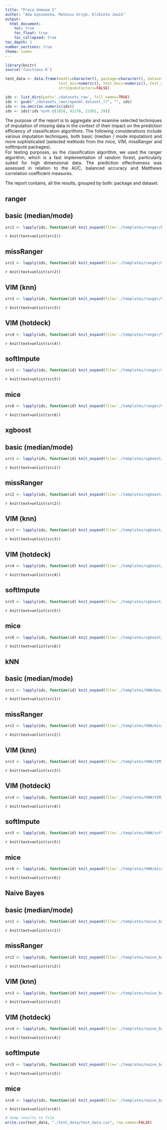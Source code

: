 ```yaml
---
title: "Praca domowa 2"
author: "Ada Gąssowska, Mateusz Grzyb, Elżbieta Jowik"
output: 
  html_document:
    toc: true
    toc_float: true
    toc_collapsed: true
toc_depth: 3
number_sections: true
theme: lumen
---
```


```r
library(knitr)
source('functions.R')

test_data <- data.frame(model=character(), package=character(), dataset=character(),
                        test_auc=numeric(), test_bacc=numeric(), test_mcc=numeric(),
                        stringsAsFactors=FALSE)

ids <- list.dirs(path='./datasets_raw', full.names=TRUE)
ids <- gsub("./datasets_raw(/openml_dataset_)?", "", ids)
ids <- na.omit(as.numeric(ids))
ids <- ids[!ids %in% c(1018, 41278, 23381, 29)]
```

<div style="text-align: justify">
The purpose of the report is to aggregate and examine selected techniques of imputation of missing data in the context of their impact on the prediction efficiency of classification algorithms. The following considerations include various imputation techniques, both basic (median / mode imputation) and more sophisticated (selected methods from the mice, VIM, missRanger and softImpute packages).   
For testing purposes, as the classification algorithm, we used the ranger algorithm, which is a fast implementation of random forest, particularly suited for high dimensional data. The prediction effectiveness was assessed in relation to the AUC, balanced accuracy and Matthews correlation coefficient measures.

The report contains, all the results, grouped by both: package and dataset.
</div>

## **ranger**

## basic (median/mode)

```r
src1 <- lapply(ids, function(id) knit_expand(file='./templates/ranger/basic.Rmd'))
```

`r knit(text=unlist(src1))`

## missRanger

```r
src2 <- lapply(ids, function(id) knit_expand(file='./templates/ranger/missRanger.Rmd'))
```

`r knit(text=unlist(src2))` 

## VIM (knn)

```r
src3 <- lapply(ids, function(id) knit_expand(file='./templates/ranger/VIM_knn.Rmd'))
```

`r knit(text=unlist(src3))`

## VIM (hotdeck)

```r
src4 <- lapply(ids, function(id) knit_expand(file='./templates/ranger/VIM_hotdeck.Rmd'))
```

`r knit(text=unlist(src4))` 

## softImpute

```r
src5 <- lapply(ids, function(id) knit_expand(file='./templates/ranger/softImpute.Rmd'))
```

`r knit(text=unlist(src5))` 

## mice

```r
src6 <- lapply(ids, function(id) knit_expand(file='./templates/ranger/mice.Rmd'))
```

`r knit(text=unlist(src6))` 

## **xgboost**

## basic (median/mode)

```r
src1 <- lapply(ids, function(id) knit_expand(file='./templates/xgboost/basic.Rmd'))
```

`r knit(text=unlist(src1))`

## missRanger

```r
src2 <- lapply(ids, function(id) knit_expand(file='./templates/xgboost/missRanger.Rmd'))
```

`r knit(text=unlist(src2))` 

## VIM (knn)

```r
src3 <- lapply(ids, function(id) knit_expand(file='./templates/xgboost/VIM_knn.Rmd'))
```

`r knit(text=unlist(src3))`

## VIM (hotdeck)

```r
src4 <- lapply(ids, function(id) knit_expand(file='./templates/xgboost/VIM_hotdeck.Rmd'))
```

`r knit(text=unlist(src4))` 

## softImpute

```r
src5 <- lapply(ids, function(id) knit_expand(file='./templates/xgboost/softImpute.Rmd'))
```

`r knit(text=unlist(src5))` 

## mice

```r
src6 <- lapply(ids, function(id) knit_expand(file='./templates/xgboost/mice.Rmd'))
```

`r knit(text=unlist(src6))`


## **kNN**

## basic (median/mode)

```r
src1 <- lapply(ids, function(id) knit_expand(file='./templates/kNN/basic.Rmd'))
```

`r knit(text=unlist(src1))`  

## missRanger

```r
src2 <- lapply(ids, function(id) knit_expand(file='./templates/kNN/missRanger.Rmd'))
```

`r knit(text=unlist(src2))` 

## VIM (knn)

```r
src3 <- lapply(ids, function(id) knit_expand(file='./templates/kNN/VIM_knn.Rmd'))
```

`r knit(text=unlist(src3))`

## VIM (hotdeck)

```r
src4 <- lapply(ids, function(id) knit_expand(file='./templates/kNN/VIM_hotdeck.Rmd'))
```

`r knit(text=unlist(src4))` 

## softImpute

```r
src5 <- lapply(ids, function(id) knit_expand(file='./templates/kNN/softImpute.Rmd'))
```

`r knit(text=unlist(src5))` 

## mice

```r
src6 <- lapply(ids, function(id) knit_expand(file='./templates/kNN/mice.Rmd'))
```

`r knit(text=unlist(src6))`  

## **Naive Bayes**

## basic (median/mode)

```r
src1 <- lapply(ids, function(id) knit_expand(file='./templates/naive_bayes/basic.Rmd'))
```

`r knit(text=unlist(src1))`  

## missRanger

```r
src2 <- lapply(ids, function(id) knit_expand(file='./templates/naive_bayes/missRanger.Rmd'))
```

`r knit(text=unlist(src2))` 

## VIM (knn)

```r
src3 <- lapply(ids, function(id) knit_expand(file='./templates/naive_bayes/VIM_knn.Rmd'))
```

`r knit(text=unlist(src3))`

## VIM (hotdeck)

```r
src4 <- lapply(ids, function(id) knit_expand(file='./templates/naive_bayes/VIM_hotdeck.Rmd'))
```

`r knit(text=unlist(src4))` 

## softImpute

```r
src5 <- lapply(ids, function(id) knit_expand(file='./templates/naive_bayes/softImpute.Rmd'))
```

`r knit(text=unlist(src5))` 

## mice

```r
src6 <- lapply(ids, function(id) knit_expand(file='./templates/naive_bayes/mice.Rmd'))
```

`r knit(text=unlist(src6))`  

```r
# dump results to file
write.csv(test_data, "./test_data/test_data.csv", row.names=FALSE)
```  



  